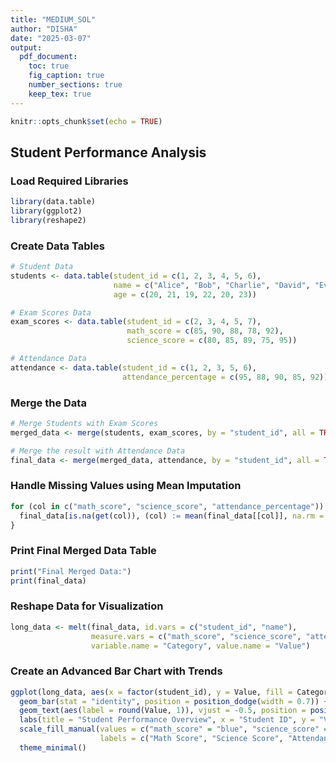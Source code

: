 ```yaml
---
title: "MEDIUM_SOL"
author: "DISHA"
date: "2025-03-07"
output: 
  pdf_document: 
    toc: true
    fig_caption: true
    number_sections: true
    keep_tex: true
---
```


```r
knitr::opts_chunk$set(echo = TRUE)
```

## Student Performance Analysis

### Load Required Libraries
```r
library(data.table)
library(ggplot2)
library(reshape2)
```

### Create Data Tables
```r
# Student Data
students <- data.table(student_id = c(1, 2, 3, 4, 5, 6),
                       name = c("Alice", "Bob", "Charlie", "David", "Eva", "Frank"),
                       age = c(20, 21, 19, 22, 20, 23))

# Exam Scores Data
exam_scores <- data.table(student_id = c(2, 3, 4, 5, 7),
                          math_score = c(85, 90, 88, 78, 92),
                          science_score = c(80, 85, 89, 75, 95))

# Attendance Data
attendance <- data.table(student_id = c(1, 2, 3, 5, 6),
                         attendance_percentage = c(95, 88, 90, 85, 92))
```

### Merge the Data
```r
# Merge Students with Exam Scores
merged_data <- merge(students, exam_scores, by = "student_id", all = TRUE)

# Merge the result with Attendance Data
final_data <- merge(merged_data, attendance, by = "student_id", all = TRUE)
```

### Handle Missing Values using Mean Imputation
```r
for (col in c("math_score", "science_score", "attendance_percentage")) {
  final_data[is.na(get(col)), (col) := mean(final_data[[col]], na.rm = TRUE)]
}
```

### Print Final Merged Data Table
```r
print("Final Merged Data:")
print(final_data)
```

### Reshape Data for Visualization
```r
long_data <- melt(final_data, id.vars = c("student_id", "name"), 
                  measure.vars = c("math_score", "science_score", "attendance_percentage"),
                  variable.name = "Category", value.name = "Value")
```

### Create an Advanced Bar Chart with Trends
```r
ggplot(long_data, aes(x = factor(student_id), y = Value, fill = Category)) +
  geom_bar(stat = "identity", position = position_dodge(width = 0.7)) +
  geom_text(aes(label = round(Value, 1)), vjust = -0.5, position = position_dodge(width = 0.7)) +
  labs(title = "Student Performance Overview", x = "Student ID", y = "Value") +
  scale_fill_manual(values = c("math_score" = "blue", "science_score" = "red", "attendance_percentage" = "green"),
                    labels = c("Math Score", "Science Score", "Attendance %")) +
  theme_minimal()
```
